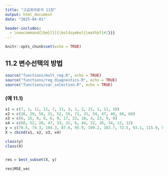 ```yaml
---
title: "고급회귀분석 11장"
output: html_document
date: "2025-04-01"

header-includes:
  - \newcommand{\bm}[1]{\boldsymbol{\mathbf{#1}}}
---
```


```r
knitr::opts_chunk$set(echo = TRUE)
```

## 11.2 변수선택의 방법

```r
source("functions/mult_reg.R", echo = TRUE)
source("functions/reg_diagnostics.R", echo = TRUE)
source("functions/var_selection.R", echo = TRUE)
```

### (예 11.1)

```r
x1 = c(7, 1, 11, 11, 7, 11, 3, 1, 2, 21, 1, 11, 10)
x2 = c(26, 29, 56, 31, 52, 55, 71, 31, 54, 47, 40, 66, 68)
x3 = c(6, 15, 8, 8, 6, 9, 17, 22, 18, 4, 23, 9, 8)
x4 = c(60, 52, 20, 47, 33, 22, 6, 44, 22, 26, 34, 12, 12)
y = c(78.5, 74.3, 104.3, 87.6, 95.9, 109.2, 102.7, 72.5, 93.1, 115.9, 83.8, 113.3, 109.4)
X = cbind(x1, x2, x3, x4)

class(y)
class(X)


res = best_subset(X, y)

res$MSE_vec
```
